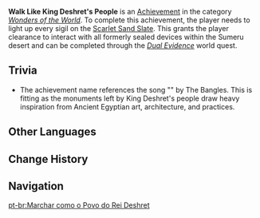 {{Achievement Infobox
|title        = 
|id           = 81270
|order id     = 1256
|category     = Wonders of the World
|description  = Obtain permission to go through many doors.
|requirements = Light up every sigil on the [[Scarlet Sand Slate]].
|primogems    = 5
|tracking     = 
|topic        = 
|hidden       = 1
|type         = Exploration
}}
'''Walk Like King Deshret's People''' is an [[Achievement]] in the category ''[[Wonders of the World]]''. To complete this achievement, the player needs to light up every sigil on the [[Scarlet Sand Slate]]. This grants the player clearance to interact with all formerly sealed devices within the Sumeru desert and can be completed through the ''[[Dual Evidence]]'' world quest.
<!--
==Gameplay Notes==
-->
==Trivia==
* The achievement name references the song "{{w|Walk Like an Egyptian}}" by The Bangles. This is fitting as the monuments left by King Deshret's people draw heavy inspiration from Ancient Egyptian art, architecture, and practices.
<!--
==Video Guides==
{{EVT
|video1   = 
|caption1 = 
}}
-->
==Other Languages==
{{Other Languages
|en      = Walk Like King Deshret's People
|zhs     = 像赤王子民一样行走
|zhs_rm  = Xiàng Chìwáng Zǐmín Yīyàng Xíngzǒu
|zht     = 像赤王子民一樣行走
|zht_rm  = Xiàng Chìwáng Zǐmín Yīyàng Xíngzǒu
|zh_tl   = 
|ja      = キングデシェレトの民の様に歩く
|ja_rm   = Kingu Deshereto no Tami no You ni Aruku
|ja_tl   = Walk Like King Deshret's People
|ko      = 적왕의 백성처럼 걷기
|ko_rm   = Jeokwang-ui Baekseongcheoreom Geotgi
|ko_tl   = Walking Like the Red King's People
|es      = Marchando como la gente del Rey Deshret
|es_tl   = 
|fr      = La marche du peuple du roi Deshret
|fr_tl   = Walk of the King Deshret's People
|ru      = Идите подобно народу царя Дешрета
|ru_tl   = Walk Like King Deshret's Nation
|th      = เดินเหมือนกับผู้คนของราชา Deshret
|th_rm   = 
|th_tl   = 
|vi      = Bước Đi Như Con Dân Của Vua Deshret
|vi_tl   = 
|de      = Geh wie die Anhänger des Königs Deshret
|de_tl   = Walk Like Follower of King Deshret
|id      = Berjalan Laksana Rakyat Raja Deshret
|id_tl   = Walking Like King Deshret's People
|pt      = Marchar como o Povo do Rei Deshret
|pt_tl   = 
|tr      = Kral Deshret'in Halkı Gibi Yürü
|tr_tl   = 
|it      = Cammina come i sudditi di Re Deshret
|it_tl   = 
}}

==Change History==
{{Change History|3.1}}
<!--
==References==
{{Reflist}}
-->
==Navigation==
{{Achievement Navbox}}

[[pt-br:Marchar como o Povo do Rei Deshret]]